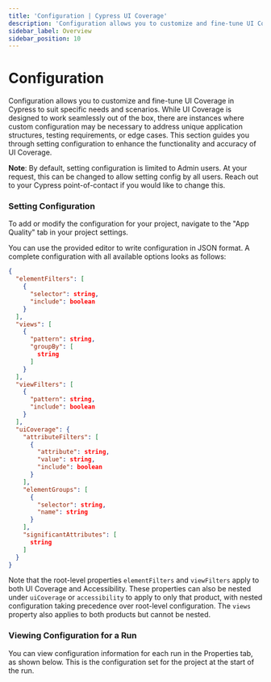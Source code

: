 ```yaml
---
title: 'Configuration | Cypress UI Coverage'
description: 'Configuration allows you to customize and fine-tune UI Coverage in Cypress to suit specific needs and scenarios.'
sidebar_label: Overview
sidebar_position: 10
---
```


# Configuration

<UICovAddon />

Configuration allows you to customize and fine-tune UI Coverage in Cypress to suit specific needs and scenarios. While UI Coverage is designed to work seamlessly out of the box, there are instances where custom configuration may be necessary to address unique application structures, testing requirements, or edge cases. This section guides you through setting configuration to enhance the functionality and accuracy of UI Coverage.

**Note**: By default, setting configuration is limited to Admin users. At your request, this can be changed to allow setting config by all users. Reach out to your Cypress point-of-contact if you would like to change this.

### Setting Configuration

To add or modify the configuration for your project, navigate to the "App Quality" tab in your project settings.

<DocsImage
  src="/img/ui-coverage/configuration/cypress-ui-coverage-configuration-editor.png"
  alt="The Cypress Cloud UI showing the configuration editor"
/>

You can use the provided editor to write configuration in JSON format. A complete configuration with all available options looks as follows:

```json
{
  "elementFilters": [
    {
      "selector": string,
      "include": boolean
    }
  ],
  "views": [
    {
      "pattern": string,
      "groupBy": [
        string
      ]
    }
  ],
  "viewFilters": [
    {
      "pattern": string,
      "include": boolean
    }
  ],
  "uiCoverage": {
    "attributeFilters": [
      {
        "attribute": string,
        "value": string,
        "include": boolean
      }
    ],
    "elementGroups": [
      {
        "selector": string,
        "name": string
      }
    ],
    "significantAttributes": [
      string
    ]
  }
}
```

Note that the root-level properties `elementFilters` and `viewFilters` apply to both UI Coverage and Accessibility. These properties can also be nested under `uiCoverage` or `accessibility` to apply to only that product, with nested configuration taking precedence over root-level configuration. The `views` property also applies to both products but cannot be nested.

### Viewing Configuration for a Run

You can view configuration information for each run in the Properties tab, as shown below. This is the configuration set for the project at the start of the run.

<DocsImage
  src="/img/accessibility/configuration/cypress-cloud-properties-tab-application-quality-config.png"
  alt="The properties tab for a run, with an Application Quality section at the bottom"
/>
